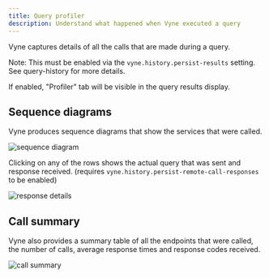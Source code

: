 ```yaml
---
title: Query profiler
description: Understand what happened when Vyne executed a query
---
```


Vyne captures details of all the calls that are made during a query.

Note: This must be enabled via the `vyne.history.persist-results` setting.  See query-history for more details.

If enabled, "Profiler" tab will be visible in the query results display.

## Sequence diagrams
Vyne produces sequence diagrams that show the services that were called.

![sequence diagram](sequence-diagram.png)

Clicking on any of the rows shows the actual query that was sent and response received.  (requires `vyne.history.persist-remote-call-responses` to be enabled)

![response details](response-details.png)

## Call summary
Vyne also provides a summary table of all the endpoints that were called, the number of calls, average response times and response codes received.

![call summary](profiler-table.png)


